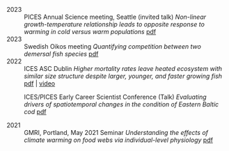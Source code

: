 2023
:   PICES Annual Science meeting, Seattle (invited talk)
*Non-linear growth-temperature relationship leads to opposite response to warming in cold versus warm populations* [pdf](lindmark-pices.pdf)

2023
:   Swedish Oikos meeting
*Quantifying competition between two demersal fish species* [pdf](Lindmark_etal_Oikos23.pdf)

2022
:   ICES ASC Dublin
*Higher mortality rates leave heated ecosystem with similar size structure despite larger, younger, and faster growing fish*
[pdf](Session_J_ASC_Lindmark.pdf) | [video](Lindmark_J_presentation.mp4)

:   ICES/PICES Early Career Scientist Conference (Talk)
*Evaluating drivers of spatiotemporal changes in the condition of Eastern Baltic cod* [pdf](1D_Lindmark.pdf)

2021
:   GMRI, Portland, May 2021 Seminar *Understanding the effects of climate warming on food webs via individual-level physiology*
[pdf](Lindmark_ GMRI_Portland_21.05.19)